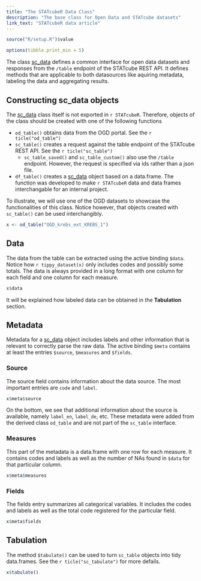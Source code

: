 ```yaml
---
title: "The STATcubeR Data Class"
description: "The base class for Open Data and STATcube datasets"
link_text: "STATcubeR data article"
---
```


```r
source("R/setup.R")$value
```

```r
options(tibble.print_min = 5)
```

The class [sc_data] defines a common interface for open data datasets and responses from the `/table` endpoint of the STATcube REST API.
It defines methods that are applicable to both datasources like aquiring metadata, labeling the data and aggregating results.

## Constructing sc_data objects

The [sc_data] class itself is not exported in `r STATcubeR`.
Therefore, objects of the class should be created with one of the following functions

* `od_table()` obtains data from the OGD portal.
  See the `r ticle("od_table")`
* `sc_table()` creates a request against the table endpoint of the STATcube REST API.
  See the `r ticle("sc_table")`
    * `sc_table_saved()` and `sc_table_custom()` also use the `/table` endpoint.
       However, the request is specified via ids rather than a json file.
* `df_table()` creates a [sc_data] object based on a data.frame.
  The function was developed to make `r STATcubeR` data and data frames interchangable for an internal project.

To illustrate, we will use one of the OGD datasets to showcase the functionalities of this class.
Notice however, that objects created with `sc_table()` can be used interchangibly.

```r
x <- od_table("OGD_krebs_ext_KREBS_1")
```

## Data

The data from the table can be extracted using the active binding `$data`.
Notice how `r tippy_dataset(x)` only includes codes and possibly some totals.
The data is always provided in a long format with one column for each field and one column for each measure.

```r
x$data
```

It will be explained how labeled data can be obtained in the **Tabulation** section.

## Metadata

Metadata for a [sc_data] object includes labels and other information that is relevant to correctly parse the raw data.
The active binding `$meta` contains at least the entries `$source`, `$measures` and `$fields`.

### Source

The source field contains information about the data source.
The most important entries are `code` and `label`.

```r
x$meta$source
```

On the bottom, we see that additional information about the source is available, namely `label_en`, `label_de`, etc.
These metadata were added from the derived class `od_table` and are not part of the `sc_table` interface.

### Measures

This part of the metadata is a data.frame with one row for each measure.
It contains codes and labels as well as the number of NAs found in `$data` for that particular column.

```r
x$meta$measures
```

### Fields

The fields entry summarizes all categorical variables.
It includes the codes and labels as well as the total code registered for the particular field.

```r
x$meta$fields
```

## Tabulation

The method `$tabulate()` can be used to turn `sc_table` objects into tidy data.frames.
See the `r ticle("sc_tabulate")` for more defails.

```r
x$tabulate()
```

[sc_data]: ../reference/sc_data.html
